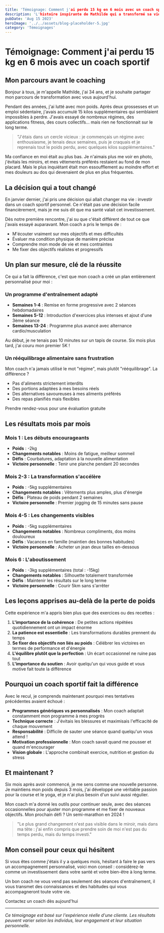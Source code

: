 ```yaml
---
title: 'Témoignage: Comment j'ai perdu 15 kg en 6 mois avec un coach sportif'
description: 'L'histoire inspirante de Mathilde qui a transformé sa vie grâce à un accompagnement personnalisé'
pubDate: 'Aug 15 2023'
heroImage: '../../assets/blog-placeholder-5.jpg'
category: 'Témoignages'
---
```



# Témoignage: Comment j'ai perdu 15 kg en 6 mois avec un coach sportif

## Mon parcours avant le coaching

Bonjour à tous, je m'appelle Mathilde, j'ai 34 ans, et je souhaite partager mon parcours de transformation avec vous aujourd'hui. 

Pendant des années, j'ai lutté avec mon poids. Après deux grossesses et un emploi sédentaire, j'avais accumulé 15 kilos supplémentaires qui semblaient impossibles à perdre. J'avais essayé de nombreux régimes, des applications fitness, des cours collectifs... mais rien ne fonctionnait sur le long terme.

> "J'étais dans un cercle vicieux : je commençais un régime avec enthousiasme, je tenais deux semaines, puis je craquais et je reprenais tout le poids perdu, avec quelques kilos supplémentaires."

Ma confiance en moi était au plus bas. Je n'aimais plus me voir en photo, j'évitais les miroirs, et mes vêtements préférés restaient au fond de mon placard. Mais le plus inquiétant était mon essoufflement au moindre effort et mes douleurs au dos qui devenaient de plus en plus fréquentes.

## La décision qui a tout changé

En janvier dernier, j'ai pris une décision qui allait changer ma vie : investir dans un coach sportif personnel. Ce n'était pas une décision facile financièrement, mais je me suis dit que ma santé valait cet investissement.

Dès notre première rencontre, j'ai su que c'était différent de tout ce que j'avais essayé auparavant. Mon coach a pris le temps de :

- M'écouter vraiment sur mes objectifs et mes difficultés
- Évaluer ma condition physique de manière précise
- Comprendre mon mode de vie et mes contraintes
- Me fixer des objectifs réalistes et progressifs

## Un plan sur mesure, clé de la réussite

Ce qui a fait la différence, c'est que mon coach a créé un plan entièrement personnalisé pour moi :

### Un programme d'entraînement adapté

- **Semaines 1-4** : Remise en forme progressive avec 2 séances hebdomadaires
- **Semaines 5-12** : Introduction d'exercices plus intenses et ajout d'une 3ème séance
- **Semaines 13-24** : Programme plus avancé avec alternance cardio/musculation

Au début, je ne tenais pas 10 minutes sur un tapis de course. Six mois plus tard, j'ai couru mon premier 5K !

### Un rééquilibrage alimentaire sans frustration

Mon coach n'a jamais utilisé le mot "régime", mais plutôt "rééquilibrage". La différence ? 

- Pas d'aliments strictement interdits
- Des portions adaptées à mes besoins réels
- Des alternatives savoureuses à mes aliments préférés
- Des repas planifiés mais flexibles

<HeaderLink href="/contact" onclick="alert('Vous allez être redirigé vers la page de contact')">
	Prendre rendez-vous pour une évaluation gratuite
</HeaderLink>

## Les résultats mois par mois

### Mois 1 : Les débuts encourageants
- **Poids** : -2kg
- **Changements notables** : Moins de fatigue, meilleur sommeil
- **Défis** : Courbatures, adaptation à la nouvelle alimentation
- **Victoire personnelle** : Tenir une planche pendant 20 secondes

### Mois 2-3 : La transformation s'accélère
- **Poids** : -5kg supplémentaires
- **Changements notables** : Vêtements plus amples, plus d'énergie
- **Défis** : Plateau de poids pendant 2 semaines
- **Victoire personnelle** : Premier jogging de 15 minutes sans pause

### Mois 4-5 : Les changements visibles
- **Poids** : -5kg supplémentaires
- **Changements notables** : Nombreux compliments, dos moins douloureux
- **Défis** : Vacances en famille (maintien des bonnes habitudes)
- **Victoire personnelle** : Acheter un jean deux tailles en-dessous

### Mois 6 : L'aboutissement
- **Poids** : -3kg supplémentaires (total : -15kg)
- **Changements notables** : Silhouette totalement transformée
- **Défis** : Maintenir les résultats sur le long terme
- **Victoire personnelle** : Courir 5km sans s'arrêter

## Les leçons apprises au-delà de la perte de poids

Cette expérience m'a appris bien plus que des exercices ou des recettes :

1. **L'importance de la cohérence** : De petites actions répétées quotidiennement ont un impact énorme
2. **La patience est essentielle** : Les transformations durables prennent du temps
3. **Se fixer des objectifs non liés au poids** : Célébrer les victoires en termes de performance et d'énergie
4. **L'équilibre plutôt que la perfection** : Un écart occasionnel ne ruine pas tout
5. **L'importance du soutien** : Avoir quelqu'un qui vous guide et vous motive fait toute la différence

## Pourquoi un coach sportif fait la différence

Avec le recul, je comprends maintenant pourquoi mes tentatives précédentes avaient échoué :

- **Programmes génériques vs personnalisés** : Mon coach adaptait constamment mon programme à mes progrès
- **Technique correcte** : J'évitais les blessures et maximisais l'efficacité de chaque mouvement
- **Responsabilité** : Difficile de sauter une séance quand quelqu'un vous attend !
- **Motivation professionnelle** : Mon coach savait quand me pousser et quand m'encourager
- **Vision globale** : L'approche combinait exercice, nutrition et gestion du stress

## Et maintenant ?

Six mois après avoir commencé, je me sens comme une nouvelle personne. Je maintiens mon poids depuis 3 mois, j'ai développé une véritable passion pour la course et le yoga, et je n'ai plus besoin d'un suivi aussi régulier.

Mon coach m'a donné les outils pour continuer seule, avec des séances occasionnelles pour ajuster mon programme et me fixer de nouveaux objectifs. Mon prochain défi ? Un semi-marathon en 2024 !

> "Le plus grand changement n'est pas visible dans le miroir, mais dans ma tête : j'ai enfin compris que prendre soin de moi n'est pas du temps perdu, mais du temps investi."

## Mon conseil pour ceux qui hésitent

Si vous êtes comme j'étais il y a quelques mois, hésitant à faire le pas vers un accompagnement personnalisé, voici mon conseil : considérez-le comme un investissement dans votre santé et votre bien-être à long terme.

Un bon coach ne vous vend pas seulement des séances d'entraînement, il vous transmet des connaissances et des habitudes qui vous accompagneront toute votre vie.

<HeaderLink href="/contact" onclick="alert('Vous allez être redirigé vers la page de contact')">
	Contactez un coach dès aujourd'hui
</HeaderLink>

---

*Ce témoignage est basé sur l'expérience réelle d'une cliente. Les résultats peuvent varier selon les individus, leur engagement et leur situation personnelle.*
